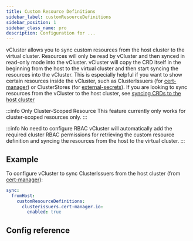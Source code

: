 ```yaml
---
title: Custom Resource Definitions
sidebar_label: customResourceDefinitions
sidebar_position: 1
sidebar_class_name: pro
description: Configuration for ...
---
```



<ProAdmonition/>

vCluster allows you to sync custom resources from the host cluster to the virtual cluster. Resources will only be read by vCluster and then synced in read-only mode into the vCluster. vCluster will copy the CRD itself in the beginning from the host to the virtual cluster and then start syncing the resources into the vCluster. This is especially helpful if you want to show certain resources inside the vCluster, such as ClusterIssuers (for [cert-manager](https://cert-manager.io/)) or ClusterStores (for [external-secrets](https://external-secrets.io/latest/)).
If you are looking to sync resources from the vCluster to the host cluster, see [syncing CRDs to the host cluster](../to-host/advanced/custom-resource-definitions)

:::info Only Cluster-Scoped Resource
This feature currently only works for cluster-scoped resources only.
:::

:::info No need to configure RBAC
vCluster will automatically add the required cluster RBAC permissions for retrieving the custom resource definition and syncing the resources from the host to the virtual cluster.
:::

## Example

To configure vCluster to sync ClusterIssuers from the host cluster (from [cert-manager](https://cert-manager.io/)):
```yaml
sync:
  fromHost:
    customResourceDefinitions:
      clusterissuers.cert-manager.io:
        enabled: true
```

## Config reference

<CustomResourceDefinitions/>
